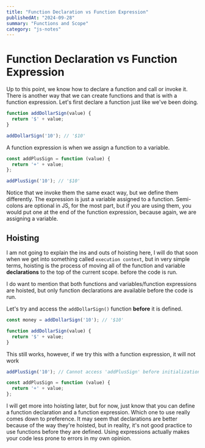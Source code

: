 ```yaml
---
title: "Function Declaration vs Function Expression"
publishedAt: "2024-09-28"
summary: "Functions and Scope"
category: "js-notes"
---
```

# Function Declaration vs Function Expression

Up to this point, we know how to declare a function and call or invoke it. There is another way that we can create functions and that is with a function expression. Let's first declare a function just like we've been doing.

```js
function addDollarSign(value) {
  return '$' + value;
}

addDollarSign('10'); // '$10'
```

A function expression is when we assign a function to a variable.

```js
const addPlusSign = function (value) {
  return '+' + value;
};

addPlusSign('10'); // '$10'
```

Notice that we invoke them the same exact way, but we define them differently. The expression is just a variable assigned to a function. Semi-colons are optional in JS, for the most part, but if you are using them, you would put one at the end of the function expression, because again, we are assigning a variable.

## Hoisting

I am not going to explain the ins and outs of hoisting here, I will do that soon when we get into something called `execution context`, but in very simple terms, hoisting is the process of moving all of the function and variable **declarations** to the top of the current scope. before the code is run.

I do want to mention that both functions and variables/function expressions are hoisted, but only function declarations are available before the code is run.

Let's try and access the `addDollarSign()` function **before** it is defined.

```js
const money = addDollarSign('10'); // '$10'

function addDollarSign(value) {
  return '$' + value;
}
```

This still works, however, if we try this with a function expression, it will not work

```js
addPlusSign('10'); // Cannot access 'addPlusSign' before initialization

const addPlusSign = function (value) {
  return '+' + value;
};
```

I will get more into hoisting later, but for now, just know that you can define a function declaration and a function expression. Which one to use really comes down to preference. It may seem that declarations are better because of the way they're hoisted, but in reality, it's not good practice to use functions before they are defined. Using expressions actually makes your code less prone to errors in my own opinion.
